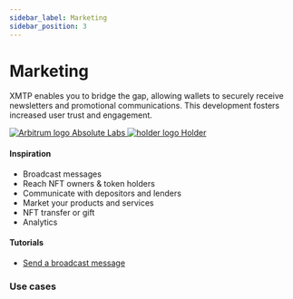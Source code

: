 ```yaml
---
sidebar_label: Marketing
sidebar_position: 3
---
```


# Marketing

XMTP enables you to bridge the gap, allowing wallets to securely receive newsletters and promotional communications. This development fosters increased user trust and engagement.

<div class="chain-list white">
  <a href="https://absolutelabs.io/" class="chain-item ">
    <img
      src={"/img/absolute.svg"}
      alt="Arbitrum logo"
      style={{ "min-height": "80px" }}
    />
    <span>Absolute Labs</span>
  </a>
  <a href="https://www.holder.xyz/" class="chain-item ">
    <img
      src={"/img/holder.png"}
      alt="holder logo"
      style={{ "min-height": "80px" }}
    />
    <span>Holder</span>
  </a>
</div>

#### Inspiration

- Broadcast messages
- Reach NFT owners & token holders
- Communicate with depositors and lenders
- Market your products and services
- NFT transfer or gift
- Analytics

#### Tutorials

- [Send a broadcast message](/docs/tutorials/broadcast)

### Use cases


<Usecases />
